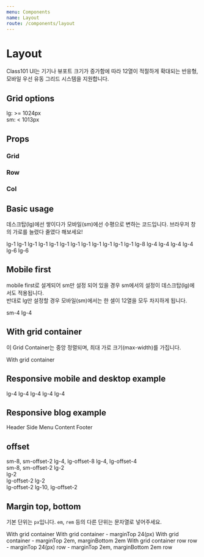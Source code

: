 ```yaml
---
menu: Components
name: Layout
route: /components/layout
---
```



# Layout

Class101 UI는 기기나 뷰포트 크기가 증가함에 따라 12열이 적절하게 확대되는 반응형, 모바일 우선 유동 그리드 시스템을 지원합니다.

## Grid options

lg: >= 1024px <br />
sm: < 1013px

## Props

### Grid

<PropsTable of={Grid} />

### Row

<PropsTable of={Row} />

### Col

<PropsTable of={Col} />

## Basic usage

데스크탑(lg)에선 쌓이다가 모바일(sm)에선 수평으로 변하는 코드입니다. 브라우저 창의 가로를 늘렸다 줄였다 해보세요!

<Playground>
  <Row>
    <Col lg={ 1 }>lg-1</Col>
    <Col lg={ 1 }>lg-1</Col>
    <Col lg={ 1 }>lg-1</Col>
    <Col lg={ 1 }>lg-1</Col>
    <Col lg={ 1 }>lg-1</Col>
    <Col lg={ 1 }>lg-1</Col>
    <Col lg={ 1 }>lg-1</Col>
    <Col lg={ 1 }>lg-1</Col>
    <Col lg={ 1 }>lg-1</Col>
    <Col lg={ 1 }>lg-1</Col>
    <Col lg={ 1 }>lg-1</Col>
    <Col lg={ 1 }>lg-1</Col>
  </Row>
  <Row>
    <Col lg={ 8 }>lg-8</Col>
    <Col lg={ 4 }>lg-4</Col>
  </Row>
  <Row>
    <Col lg={ 4 }>lg-4</Col>
    <Col lg={ 4 }>lg-4</Col>
    <Col lg={ 4 }>lg-4</Col>
  </Row>
  <Row>
    <Col lg={ 6 }>lg-6</Col>
    <Col lg={ 6 }>lg-6</Col>
  </Row>
</Playground>

## Mobile first

mobile first로 설계되어 sm만 설정 되어 있을 경우 sm에서의 설정이 데스크탑(lg)에서도 적용됩니다.  
반대로 lg만 설정할 경우 모바일(sm)에서는 한 셀이 12열을 모두 차지하게 됩니다.

<Playground>
  <Row>
    <Col sm={ 4 }>sm-4</Col>
  </Row>
  <Row>
    <Col lg={ 4 }>lg-4</Col>
  </Row>
</Playground>

## With grid container

이 Grid Container는 중앙 정렬되며, 최대 가로 크기(max-width)를 가집니다.

<Playground>
  <Grid>
    <Row>
      <Col lg={ 12 }>With grid container</Col>
    </Row>
  </Grid>
</Playground>

## Responsive mobile and desktop example

<Playground>
  <Row>
    <Col lg={ 8 } sm={ 12 }>lg-4</Col>
    <Col lg={ 4 } sm={ 6 }>lg-4</Col>
  </Row>
  <Row>
    <Col lg={ 4 } sm={ 6 }>lg-4</Col>
    <Col lg={ 4 } sm={ 6 }>lg-4</Col>
    <Col lg={ 4 } sm={ 6 }>lg-4</Col>
  </Row>
</Playground>

## Responsive blog example

<Playground>
  <Grid>
    <Row>
      <Col lg={ 12 } sm={ 12 }>Header</Col>
    </Row>
    <Row>
      <Col style={{ height: 100 }} lg={ 4 } sm={ 12 }>Side Menu</Col>
      <Col style={{ height: 300 }} lg={ 8 } sm={ 12 }>Content</Col>
    </Row>
    <Row>
      <Col lg={ 12 } sm={ 12 }>Footer</Col>
    </Row>
  </Grid>
</Playground>

## offset

<Playground>
  <Grid>
    <Row>
      <Col sm={ 8 } smOffset={ 2 }>
        sm-8, sm-offset-2
      </Col>
    </Row>
    <Row>
      <Col lg={ 4 } lgOffset={ 8 }>
        lg-4, lg-offset-8
      </Col>
    </Row>
    <Row>
      <Col lg={ 4 } sm={ 8 } lgOffset={ 4 } smOffset={ 2 }>
        lg-4, lg-offset-4<br/>
        sm-8, sm-offset-2
      </Col>
    </Row>
    <Row>
      <Col lg={ 2 }>
        lg-2<br/>
      </Col>
      <Col lg={ 2 } lgOffset={ 2 }>
        lg-2<br/>
        lg-offset-2
      </Col>
      <Col lg={ 2 } lgOffset={ 2 }>
        lg-2<br/>
        lg-offset-2
      </Col>
    </Row>
    <Row>
      <Col lg={ 10 } lgOffset={ 2 }>lg-10, lg-offset-2</Col>
    </Row>
  </Grid>
</Playground>

## Margin top, bottom

기본 단위는 `px`입니다. `em`, `rem` 등의 다른 단위는 문자열로 넣어주세요.

<Playground>
  <Grid>
    <Row>
      <Col lg={ 12 }>With grid container</Col>
    </Row>
  </Grid>
  <Grid marginTop={ 24 }>
    <Row>
      <Col lg={ 12 }>With grid container - marginTop 24(px)</Col>
    </Row>
  </Grid>
  <Grid marginTop={ '2em' } marginBottom={ '2em' }>
    <Row>
      <Col lg={ 12 }>With grid container - marginTop 2em, marginBottom 2em</Col>
    </Row>
  </Grid>
  <Grid>
    <Row>
      <Col lg={ 12 }>With grid container</Col>
    </Row>
  </Grid>
</Playground>

<Playground>
  <Row>
    <Col lg={ 12 }>row</Col>
  </Row>
  <Row marginTop={ 24 }>
    <Col lg={ 12 }>row - marginTop 24(px)</Col>
  </Row>
  <Row marginTop={ '2em' } marginBottom={ '2em' }>
    <Col lg={ 12 }>row - marginTop 2em, marginBottom 2em</Col>
  </Row>
  <Row>
    <Col lg={ 12 }>row</Col>
  </Row>
</Playground>